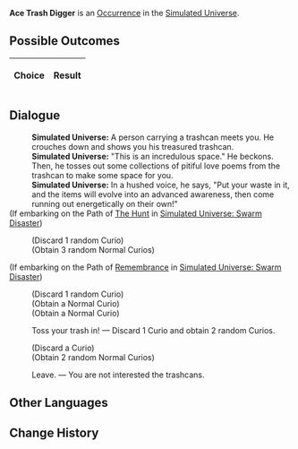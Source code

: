 {{Simulated Universe Event Infobox
|title         = Ace Trash Digger
|image         = Random Event Normal.png
|type          =
|domains_su    = Occurrence
|domains_ext   = Occurrence
|domains_swarm = 
|domains_gng   = 
|requirements  =
|prev          = 
|next          = 
|indexRewards  =
|characters    = 
}}
'''Ace Trash Digger''' is an [[Simulated Universe/Occurrence|Occurrence]] in the [[Simulated Universe]].

==Possible Outcomes==
{| class="article-table"
!Choice
!Result

|}

<!--
==Gameplay Notes==

-->
==Dialogue==
{{Dialogue Start}}
:'''Simulated Universe:''' A person carrying a trashcan meets you. He crouches down and shows you his treasured trashcan.
:'''Simulated Universe:''' "This is an incredulous space." He beckons. Then, he tosses out some collections of pitiful love poems from the trashcan to make some space for you.
:'''Simulated Universe:''' In a hushed voice, he says, "Put your waste in it, and the items will evolve into an advanced awareness, then come running out energetically on their own!"
;(If embarking on the Path of [[Simulated Universe/Paths#The Hunt|The Hunt]] in [[Simulated Universe: Swarm Disaster]])
:{{SU Special Dialogue|The Hunt|Quickly, take it while he's not paying attention!|Discard 1 random Curio and obtain 3 random Curios.}}
:;(Discard 1 random Curio)
:;(Obtain 3 random Normal Curios)
;(If embarking on the Path of [[Simulated Universe/Paths#Remembrance|Remembrance]] in [[Simulated Universe: Swarm Disaster]])
:{{SU Special Dialogue|Remembrance|You recall the past lives of these discarded objects.|Discard 1 random Curio and obtain 2 Curios.}}
:;(Discard 1 random Curio)
:;(Obtain a Normal Curio)
:;(Obtain a Normal Curio)
:{{DIcon|Star}} Toss your trash in! &mdash; Discard 1 Curio and obtain 2 random Curios.
:;(Discard a Curio)
:;(Obtain 2 random Normal Curios)
:{{DIcon|Star}} Leave. &mdash; You are not interested the trashcans.
{{Dialogue End}}

==Other Languages==
{{Other Languages
|en   = Ace Trash Digger
|zhs  = 掏垃圾桶大师
|zht  = 掏垃圾桶大師
|ja   = ゴミ{{Rubi|箱|ばこ}}あさりの{{Rubi|達人|たつじん}}
|ko   = 쓰레기통 털기 마스터
|es   = Gran rebuscador de la basura
|fr   = L'as du fouillage de poubelles
|ru   = Первоклассный мусорщик
|th   = ปรมาจารย์การคุ้ยถังขยะ
|vi   = Trùm Lục Thùng Rác
|de   = Meisterhafter Müllsammler
|id   = Ahli Penggali Sampah
|pt   = Catador de Lixo Primoroso
}}

==Change History==
{{Change History|1.0}}
